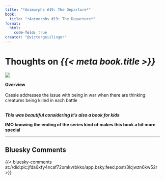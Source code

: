 ```yaml
---
title: "*Animorphs #19: The Departure*"
book:
  title: "*Animorphs #19: The Departure*"
format:
  html:
    code-fold: true
creator: "@victorgeislinger"
---
```


# Thoughts on *{{< meta book.title >}}*

::: {layout="[30,70]"}
![](https://books.google.com/books/content?id=4gS_DgAAQBAJ&printsec=frontcover&img=2)

**Overview** <br/>
<br/>
Cassie addresses the issue with being in war when there are thinking creatures
being killed in each battle
<br/>
<br/>


:::


***This was beautiful considering it's also a book for kids***



**IMO knowing the ending of the series kind of makes this book a bit more special**


--- 

:::{.callout-note icon=false}

## Bluesky Comments

{{< bluesky-comments at://did:plc:jfda6xfy4ncaf72omkvrbkko/app.bsky.feed.post/3lcjwzn6kw52r >}}


:::